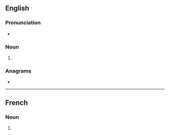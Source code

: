 ==English==

===Pronunciation===
* {{rhymes|en|iːnz}}

===Noun===
{{head|en|noun form}}

# {{plural of|en|routine}}

===Anagrams===
* {{anagrams|en|a=einorstu|neutrois|rutinose|snoutier|tournies|tue-irons|turiones}}

----

==French==

===Noun===
{{head|fr|noun plural form|g=?}}

# {{plural of|fr|routine}}